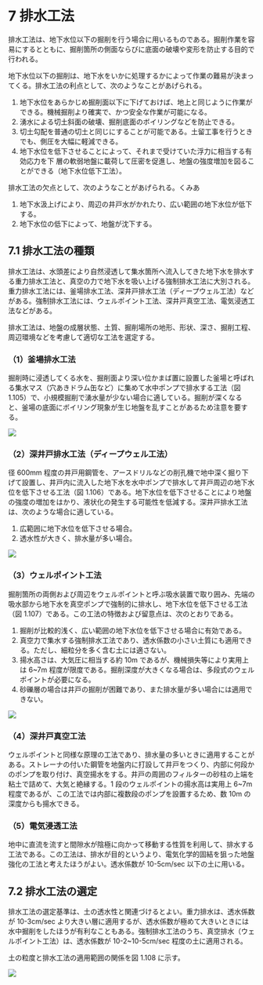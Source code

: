 # 7 排水工法

排水工法は、地下水位以下の掘削を行う場合に用いるものである。掘削作業を容易にするとともに、掘削箇所の側面ならびに底面の破壊や変形を防止する目的で行われる。

地下水位以下の掘削は、地下水をいかに処理するかによって作業の難易が決まってくる。排水工法の利点として、次のようなことがあげられる。

1. 地下水位をあらかじめ掘削面以下に下げておけば、地上と同じように作業ができる。機械掘削より確実で、かつ安全な作業が可能になる。
2. 湧水による切土斜面の破壊、掘削底面のボイリングなどを防止できる。
3. 切土勾配を普通の切土と同じにすることが可能である。土留工事を行うときでも、側圧を大幅に軽減できる。
4. 地下水位を低下させることによって、それまで受けていた浮力に相当する有効応力を下
   層の軟弱地盤に載荷して圧密を促進し、地盤の強度増加を図ることができる（地下水位低下工法）。

排水工法の欠点として、次のようなことがあげられる。くみあ

1. 地下水汲上げにより、周辺の井戸水がかれたり、広い範囲の地下水位が低下する。
2. 地下水位の低下によって、地盤が沈下する。

## 7.1 排水工法の種類

排水工法は、水頭差により自然浸透して集水箇所へ流入してきた地下水を排水する重力排水工法と、真空の力で地下水を吸い上げる強制排水工法に大別される。重力排水工法には、釜場排水工法、深井戸排水工法（ディープウェル工法）などがある。強制排水工法には、ウェルポイント工法、深井戸真空工法、電気浸透工法などがある。

排水工法は、地盤の成層状態、土質、掘削場所の地形、形状、深さ、掘削工程、周辺環境などを考慮して適切な工法を選定する。

### （1）釜場排水工法

掘削時に浸透してくる水を、掘削面より深い位かまば置に設置した釜場と呼ばれる集水マス（穴あきドラム缶など）に集めて水中ポンプで排水する工法（図 1.105）で、小規模掘削で湧水量が少ない場合に適している。掘削が深くなると、釜場の底面にボイリング現象が生じ地盤を乱すことがあるため注意を要する。

![](/images/construction-management/section1/01105.jpg)

### （2）深井戸排水工法（ディープウェル工法）

径 600mm 程度の井戸用鋼管を、アースドリルなどの削孔機で地中深く掘り下げて設置し、井戸内に流入した地下水を水中ポンプで排水して井戸周辺の地下水位を低下させる工法（図 1.106）である。地下水位を低下させることにより地盤の強度の増加をはかり、液状化の発生する可能性を低減する。深井戸排水工法は、次のような場合に適している。

1. 広範囲に地下水位を低下させる場合。
2. 透水性が大きく、排水量が多い場合。

![](/images/construction-management/section1/01106.jpg)

### （3）ウェルポイント工法

掘削箇所の両側および周辺をウェルポイントと呼ぶ吸水装置で取り囲み、先端の吸水部から地下水を真空ポンプで強制的に排水し、地下水位を低下させる工法（図 1.107）である。この工法の特徴および留意点は、次のとおりである。

1. 掘削が比較的浅く、広い範囲の地下水位を低下させる場合に有効である。
2. 真空力で集水する強制排水工法であり、透水係数の小さい土質にも適用できる。ただし、細粒分を多く含む土には適さない。
3. 揚水高さは、大気圧に相当する約 10m であるが、機械損失等により実用上は 6~7m 程度が限度である。掘削深度が大きくなる場合は、多段式のウェルポイントが必要になる。
4. 砂礫層の場合は井戸の掘削が困難であり、また排水量が多い場合には適用できない。

![](/images/construction-management/section1/01107.jpg)

### （4）深井戸真空工法

ウェルポイントと同様な原理の工法であり、排水量の多いときに適用することがある。ストレーナの付いた鋼管を地盤内に打設して井戸をつくり、内部に何段かのポンプを取り付け、真空揚水をする。井戸の周囲のフィルターの砂柱の上端を粘土で詰めて、大気と絶縁する。1 段のウェルポイントの揚水高は実用上 6~7m 程度であるが、この工法では内部に複数段のポンプを設置するため、数 10m の深度からも揚水できる。

### （5）電気浸透工法

地中に直流を流すと間隙水が陰極に向かって移動する性質を利用して、排水する工法である。この工法は、排水が目的というより、電気化学的固結を狙った地盤強化の工法と考えたほうがよい。透水係数が 10-5cm/sec 以下の土に用いる。

## 7.2 排水工法の選定

排水工法の選定基準は、土の透水性と関連づけるとよい。重力排水は、透水係数が 10-3cm/sec より大きい層に適用するが、透水係数が極めて大きいときには水中掘削をしたほうが有利なこともある。強制排水工法のうち、真空排水（ウェルポイント工法）は、透水係数が 10-2~10-5cm/sec 程度の土に適用される。

土の粒度と排水工法の適用範囲の関係を図 1.108 に示す。

![](/images/construction-management/section1/01108.jpg)
